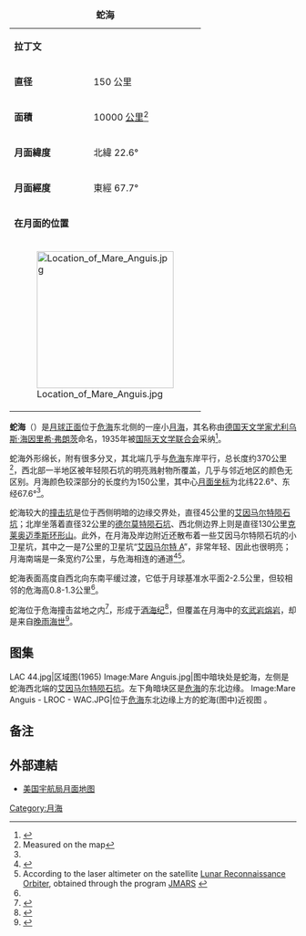 {| border="1" cellspacing="0" cellpadding="2" align="right" style="margin-left:1em"
|+ '''蛇海'''
|-
| '''拉丁文'''
| {{lang|la|Mare Anguis}}
|-
| '''直径'''
| 150 公里
|-
| '''面積'''
| 10000 [[平方公里|公里<sup>2</sup>]]
|-
| '''月面緯度'''
| 北緯 22.6°
|-
| '''月面經度'''
| 東經 67.7°
|-
| colspan="2" | '''在月面的位置'''
|-
| colspan="2" | [[File:Location_of_Mare_Anguis.jpg|240px]]
|}
'''蛇海'''（{{lang-la|'''Mare Anguis'''}}）是[[月球正面|月球正面]]位于[[危海|危海]]东北侧的一座小[[月海|月海]]，其名称由[[德国|德国]][[天文学家|天文学家]][[尤利乌斯·海因里希·弗朗茨|尤利乌斯·海因里希·弗朗茨]]命名，1935年被[[国际天文学联合会|国际天文学联合会]]采纳<ref name=gazetteer>{{cite web
 |url         = http://planetarynames.wr.usgs.gov/Feature/3664
 |title       = Mare Anguis
 |work        = Gazetteer of Planetary Nomenclature
 |publisher   = International Astronomical Union (IAU) Working Group for Planetary System Nomenclature (WGPSN)
 |accessdate  = 2015-06-11
 |archiveurl  = https://www.webcitation.org/67RXKICaE?url=http://planetarynames.wr.usgs.gov/Feature/3664?__fsk=-1835886421
 |archivedate = 2012-05-05
 |deadurl     = no
}}</ref>。

蛇海外形绵长，附有很多分叉，其北端几乎与[[危海|危海]]东岸平行，总长度约370公里<ref>Measured on the map</ref>，西北部一半地区被年轻陨石坑的明亮溅射物所覆盖，几乎与邻近地区的颜色无区别。月海颜色较深部分的长度约为150公里，其中心[[月面坐标|月面坐标]]为北纬22.6°、东经67.6°<ref name=gazetteer/>。

蛇海较大的[[撞击坑|撞击坑]]是位于西侧明暗的边缘交界处，直径45公里的[[艾因马尔特陨石坑|艾因马尔特陨石坑]]；北岸坐落着直径32公里的[[德尔莫特陨石坑|德尔莫特陨石坑]]、西北侧边界上则是直径130公里[[克莱奥迈季斯环形山|克莱奥迈季斯环形山]]。此外，在月海及岸边附近还散布着一些艾因马尔特陨石坑的小卫星坑，其中之一是7公里的卫星坑“[[艾因马尔特陨石坑|艾因马尔特 A]]”，非常年轻、因此也很明亮；月海南端是一条宽约7公里，与危海相连的通道<ref name=Head_1978>{{cite book
 |authorlink =Head, J. W.; Adams, J. B.; McCord, T. B.; Pieters, C.; Zisk, S.
 |series     =Regional stratigraphy and geologic history of Mare Crisium
 |title      =Mare Crisium: The view from Luna 24; Proceedings of the Conference, Houston, Tex., December 1-3, 1977
 |location   =New York
 |publisher  =Pergamon Press
 |pages      =43–74
 |date       =1978
 |bibcode    =1978mcvl.conf...43H
}}</ref><ref name=JMARS>According to the laser altimeter on the satellite [[月球勘测轨道飞行器|Lunar Reconnaissance Orbiter]], obtained through the program [http://jmars.asu.edu JMARS] {{Wayback|url=http://jmars.asu.edu/ |date=20190122103100 }}</ref>。

蛇海表面高度自西北向东南平缓过渡，它低于月球基准水平面2-2.5公里，但较相邻的危海高0.8-1.3公里<ref name=JMARS/>。

蛇海位于危海撞击盆地之内<ref name=Wilhelms_1987_plate_4>{{cite book
 |series       = United States Geological Survey Professional Paper 1348
 |title        = Geologic History of the Moon
 |url          = http://ser.sese.asu.edu/GHM
 |authorlink   = Wilhelms D.
 |date         = 1987
 |access-date  = 2016-04-09
 |archive-date = 2013-05-14
 |archive-url  = https://web.archive.org/web/20130514114936/http://ser.sese.asu.edu/GHM/ghm_04txt.pdf
 |dead-url     = no
}}</ref>，形成于[[酒海纪|酒海纪]]<ref name=Fassett_2012>{{cite journal
 |author       = Fassett, C. I.; Head, J. W.; Kadish, S. J.; Mazarico, E.; Neumann, G. A.; Smith, D. E.; Zuber, M. T.
 |title        = Lunar impact basins: Stratigraphy, sequence and ages from superposed impact crater populations measured from Lunar Orbiter Laser Altimeter (LOLA) data
 |journal      = Journal of Geophysical Research
 |date         = 2012
 |volume       = 117
 |issue        = E12
 |bibcode      = 2012JGRE..117.0H06F
 |doi          = 10.1029/2011JE003951
 |url          = http://onlinelibrary.wiley.com/doi/10.1029/2011JE003951/epdf
 |access-date  = 2016-04-09
 |archive-date = 2017-08-23
 |archive-url  = https://web.archive.org/web/20170823164607/http://onlinelibrary.wiley.com/doi/10.1029/2011JE003951/epdf
 |dead-url     = no
}}</ref>，但覆盖在月海中的[[玄武岩|玄武岩]][[熔岩|熔岩]]，却是来自[[晚雨海世|晚雨海世]]<ref name=Wilhelms_1987_plate_9>{{cite book
 |series       = Plate 09A. Upper Imbrian series
 |title        = Geologic History of the Moon
 |url          = http://ser.sese.asu.edu/GHM
 |authorlink   = Wilhelms D.
 |date         = 1987
 |publisher    = United States Geological Survey Professional Paper 1348
 |access-date  = 2016-04-09
 |archive-date = 2013-05-14
 |archive-url  = https://web.archive.org/web/20130514114936/http://ser.sese.asu.edu/GHM/ghm_04txt.pdf
 |dead-url     = no
}}</ref>。

==图集==
<gallery heights="180px" mode="packed">
LAC 44.jpg|区域图(1965)
Image:Mare Anguis.jpg|图中暗块处是蛇海，左侧是蛇海西北端的[[艾因马尔特陨石坑|艾因马尔特陨石坑]]。左下角暗块区是[[危海|危海]]的东北边缘。
Image:Mare Anguis - LROC - WAC.JPG|位于[[危海|危海]]东北边缘上方的蛇海(图中)近视图 。
</gallery>

==备注==
{{reflist}}

== 外部連結 ==
* [https://web.archive.org/web/20081207092042/http://lunar.arc.nasa.gov/science/atlas/mare/manguis.htm 美国宇航局月面地图]

{{月海|state=autocollapse}}

[[Category:月海|Category:月海]]